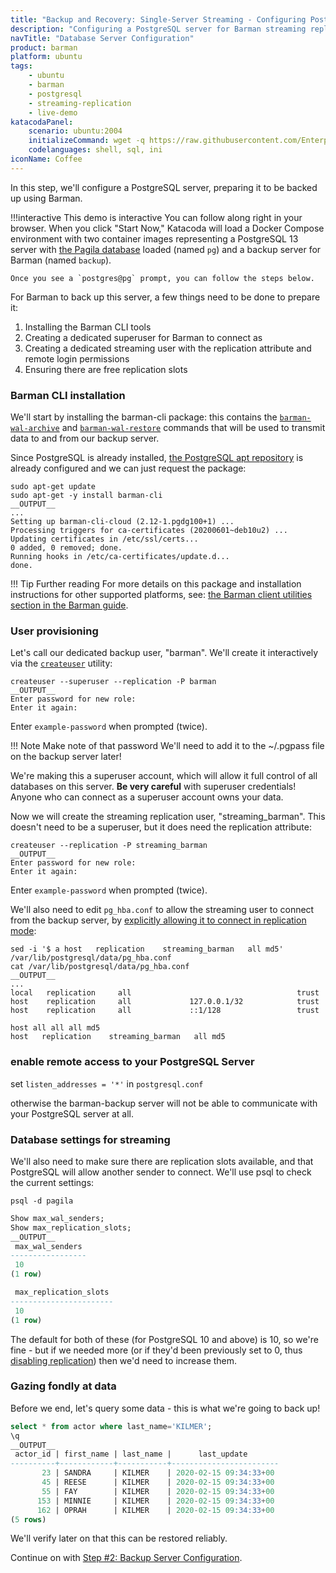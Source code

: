 ```yaml
---
title: "Backup and Recovery: Single-Server Streaming - Configuring PostgreSQL"
description: "Configuring a PostgreSQL server for Barman streaming replication"
navTitle: "Database Server Configuration"
product: barman
platform: ubuntu
tags:
    - ubuntu
    - barman
    - postgresql
    - streaming-replication
    - live-demo
katacodaPanel:
    scenario: ubuntu:2004
    initializeCommand: wget -q https://raw.githubusercontent.com/EnterpriseDB/barman-tutorial/main/step01-db-setup/docker-compose.yaml ; docker-compose up -d ; clear ; docker exec -it -u postgres pg /bin/bash
    codelanguages: shell, sql, ini
iconName: Coffee
---
```


In this step, we'll configure a PostgreSQL server, preparing it to be backed up using Barman.

!!!interactive This demo is interactive
    You can follow along right in your browser. When you click "Start Now," Katacoda will load a Docker Compose 
    environment with two container images representing a PostgreSQL 13 server with 
    [the Pagila database](https://github.com/devrimgunduz/pagila) loaded (named `pg`)
    and a backup server for Barman (named `backup`).

    Once you see a `postgres@pg` prompt, you can follow the steps below.

<KatacodaPanel />

For Barman to back up this server, a few things need to be done to prepare it:

1. Installing the Barman CLI tools
2. Creating a dedicated superuser for Barman to connect as
3. Creating a dedicated streaming user with the replication attribute and remote login permissions
4. Ensuring there are free replication slots

### Barman CLI installation

We'll start by installing the barman-cli package: this contains the [`barman-wal-archive`](http://docs.pgbarman.org/release/2.12/barman-wal-archive.1.html) and [`barman-wal-restore`](http://docs.pgbarman.org/release/2.12/barman-wal-restore.1.html) commands that will be used to transmit data to and from our backup server.

Since PostgreSQL is already installed, [the PostgreSQL apt repository](https://wiki.postgresql.org/wiki/Apt) is already configured and we can just request the package:

```shell
sudo apt-get update
sudo apt-get -y install barman-cli
__OUTPUT__
...
Setting up barman-cli-cloud (2.12-1.pgdg100+1) ...
Processing triggers for ca-certificates (20200601~deb10u2) ...
Updating certificates in /etc/ssl/certs...
0 added, 0 removed; done.
Running hooks in /etc/ca-certificates/update.d...
done.
```

!!! Tip Further reading
    For more details on this package and installation instructions for other supported platforms, see: [the Barman client utilities section in the Barman guide](http://docs.pgbarman.org/release/2.12/index.html#barman-client-utilities-barman-cli).

### User provisioning

Let's call our dedicated backup user, "barman". We'll create it interactively via the [`createuser`](https://www.postgresql.org/docs/current/app-createuser.html) utility:

```shell
createuser --superuser --replication -P barman
__OUTPUT__
Enter password for new role:
Enter it again:
```

Enter `example-password` when prompted (twice).

!!! Note Make note of that password
    We'll need to add it to the ~/.pgpass file on the backup server later!

We're making this a superuser account, which will allow it full control of all databases on this server. **Be very careful** with superuser credentials! Anyone who can connect as a superuser account owns your data.

Now we will create the streaming replication user, "streaming_barman". This doesn't need to be a superuser, but it does need the replication attribute:

```shell
createuser --replication -P streaming_barman
__OUTPUT__
Enter password for new role:
Enter it again:
```

Enter `example-password` when prompted (twice).

We'll also need to edit `pg_hba.conf` to allow the streaming user to connect from the backup server, by [explicitly allowing it to connect in replication mode](https://www.postgresql.org/docs/current/auth-pg-hba-conf.html):

```shell
sed -i '$ a host   replication    streaming_barman   all md5' /var/lib/postgresql/data/pg_hba.conf
cat /var/lib/postgresql/data/pg_hba.conf
__OUTPUT__
...
local   replication     all                                     trust
host    replication     all             127.0.0.1/32            trust
host    replication     all             ::1/128                 trust

host all all all md5
host   replication    streaming_barman   all md5
```

### enable remote access to your PostgreSQL Server

set `listen_addresses = '*'` in `postgresql.conf`

otherwise the barman-backup server will not be able to communicate with your PostgreSQL server at all.

### Database settings for streaming

We'll also need to make sure there are replication slots available, and that PostgreSQL will allow another sender to connect. We'll use psql to check the current settings:

```shell
psql -d pagila
```

```sql
Show max_wal_senders;
Show max_replication_slots;
__OUTPUT__
 max_wal_senders
-----------------
 10
(1 row)

 max_replication_slots
-----------------------
 10
(1 row)
```

The default for both of these (for PostgreSQL 10 and above) is 10, so we're fine - but if we needed more (or if they'd been previously set to 0, thus [disabling replication](https://www.postgresql.org/docs/current/runtime-config-replication.html)) then we'd need to increase them.


### Gazing fondly at data

Before we end, let's query some data - this is what we're going to back up!

```sql
select * from actor where last_name='KILMER';
\q
__OUTPUT__
 actor_id | first_name | last_name |      last_update
----------+------------+-----------+------------------------
       23 | SANDRA     | KILMER    | 2020-02-15 09:34:33+00
       45 | REESE      | KILMER    | 2020-02-15 09:34:33+00
       55 | FAY        | KILMER    | 2020-02-15 09:34:33+00
      153 | MINNIE     | KILMER    | 2020-02-15 09:34:33+00
      162 | OPRAH      | KILMER    | 2020-02-15 09:34:33+00
(5 rows)
```

We'll verify later on that this can be restored reliably.

Continue on with [Step #2: Backup Server Configuration](step02-backup-setup).
